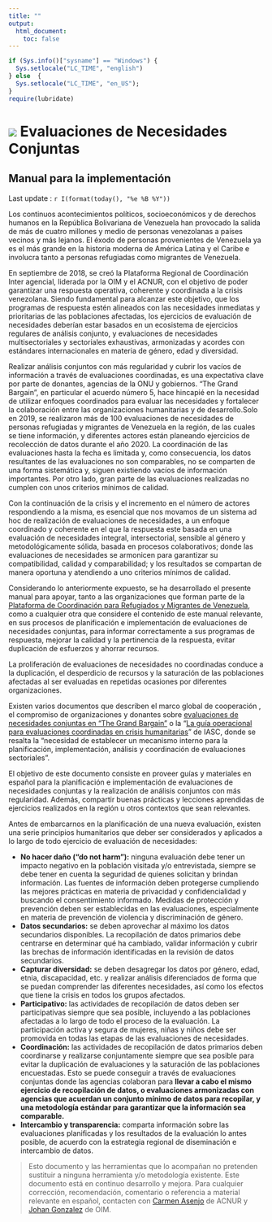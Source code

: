 ```yaml
---
title: ""
output:
  html_document:
    toc: false
---
```


```r
if (Sys.info()["sysname"] == "Windows") {
  Sys.setlocale("LC_TIME", "english")
} else  {
  Sys.setlocale("LC_TIME", "en_US");
}
require(lubridate)
```

<div class="jumbotron">

<h1>![](images/r4vlogo.png) Evaluaciones de Necesidades Conjuntas<br /></h1>
<h2>Manual para la implementación</h2>
<p>Last update : `r I(format(today(), "%e %B %Y"))`</p>
</div>



Los continuos acontecimientos políticos, socioeconómicos y de derechos humanos en la República Bolivariana de Venezuela han provocado la salida de más de cuatro millones y medio de personas venezolanas a países vecinos y más lejanos. El éxodo de personas provenientes de Venezuela ya es el más grande en la historia moderna de América Latina y el Caribe e involucra tanto a personas refugiadas como migrantes de Venezuela.

En septiembre de 2018, se creó la Plataforma Regional de Coordinación Inter agencial, liderada por la OIM y el ACNUR, con el objetivo de poder garantizar una respuesta operativa, coherente y coordinada a la crisis venezolana. Siendo fundamental para alcanzar este objetivo, que los programas de respuesta estén alineados con las necesidades inmediatas y prioritarias de las poblaciones afectadas, los ejercicios de evaluación de necesidades deberían estar basados en un ecosistema de ejercicios regulares de análisis conjunto, y evaluaciones de necesidades multisectoriales y sectoriales exhaustivas, armonizadas y acordes con estándares internacionales en materia de género, edad y diversidad.

Realizar análisis conjuntos con más regularidad y cubrir los vacíos de información a través de evaluaciones coordinadas, es una expectativa clave por parte de donantes, agencias de la ONU y gobiernos. "The Grand Bargain", en particular el acuerdo número 5, hace hincapié en la necesidad de utilizar enfoques coordinados para evaluar las necesidades y fortalecer la colaboración entre las organizaciones humanitarias y de desarrollo.Solo en 2019, se realizaron más de 100 evaluaciones de necesidades de personas refugiadas y migrantes de Venezuela en la región, de las cuales se tiene información, y diferentes actores están planeando ejercicios de recolección de datos durante el año 2020. La coordinación de las evaluaciones hasta la fecha es limitada y, como consecuencia, los datos resultantes de las evaluaciones no son comparables, no se comparten de una forma sistemática y, siguen existiendo vacíos de información importantes. Por otro lado, gran parte de las evaluaciones realizadas no cumplen con unos criterios mínimos de calidad.

Con la continuación de la crisis y el incremento en el número de actores respondiendo a la misma, es esencial que nos movamos de un sistema ad hoc de realización de evaluaciones de necesidades, a un enfoque coordinado y coherente en el que la respuesta este basada en una evaluación de necesidades integral, intersectorial, sensible al género y metodológicamente sólida, basada en procesos colaborativos; donde las evaluaciones de necesidades se armonicen para garantizar su compatibilidad, calidad y comparabilidad; y los resultados se compartan de manera oportuna y atendiendo a uno criterios mínimos de calidad.

Considerando lo anteriormente expuesto, se ha desarrollado el presente manual para apoyar, tanto a las organizaciones que forman parte de la [Plataforma de Coordinación para Refugiados y Migrantes de Venezuela](https://r4v.info/es/situations/platform), como a cualquier otra que considere el contenido de este manual relevante, en sus procesos de planificación e implementación de evaluaciones de necesidades conjuntas, para informar correctamente a sus programas de respuesta, mejorar la calidad y la pertinencia de la respuesta, evitar duplicación de esfuerzos y ahorrar recursos.

La proliferación de evaluaciones de necesidades no coordinadas conduce a la duplicación, el desperdicio de recursos y la saturación de las poblaciones afectadas al ser evaluadas en repetidas ocasiones por diferentes organizaciones.

Existen varios documentos que describen el marco global de cooperación , el compromiso de organizaciones y donantes sobre [evaluaciones de necesidades conjuntas en "The Grand Bargain"](https://interagencystandingcommittee.org/improve-joint-and-impartial-needs-assessments) o la "[La guía operacional para evaluaciones coordinadas en crisis humanitarias](https://www.humanitarianresponse.info/sites/www.humanitarianresponse.info/files/documents/files/ops_guidance_finalversion2012_1.pdf#page=8)" de IASC, donde se resalta la "necesidad de establecer un mecanismo interno para la planificación, implementación, análisis y coordinación de evaluaciones sectoriales".

El objetivo de este documento consiste en proveer guías y materiales en español para la planificación e implementación de evaluaciones de necesidades conjuntas y la realización de análisis conjuntos con más regularidad. Además, compartir buenas prácticas y lecciones aprendidas de ejercicios realizados en la región u otros contextos que sean relevantes.



<div class="note">

Antes de embarcarnos en la planificación de una nueva evaluación, existen una serie principios humanitarios que deber ser considerados y aplicados a lo largo de todo ejercicio de evaluación de necesidades:

- **No hacer daño ("do not harm"):** ninguna evaluación debe tener un impacto negativo en la población visitada y/o entrevistada, siempre se debe tener en cuenta la seguridad de quienes solicitan y brindan información. Las fuentes de información deben protegerse cumpliendo las mejores prácticas en materia de privacidad y confidencialidad y buscando el consentimiento informado. Medidas de protección y prevención deben ser establecidas en las evaluaciones, especialmente en materia de prevención de violencia y discriminación de género.
- **Datos secundarios:** se deben aprovechar al máximo los datos secundarios disponibles. La recopilación de datos primarios debe centrarse en determinar qué ha cambiado, validar información y cubrir las brechas de información identificadas en la revisión de datos secundarios.
- **Capturar diversidad:** se deben desagregar los datos por género, edad, etnia, discapacidad, etc. y realizar análisis diferenciados de forma que se puedan comprender las diferentes necesidades, así como los efectos que tiene la crisis en todos los grupos afectados.
- **Participativo:** las actividades de recopilación de datos deben ser participativas siempre que sea posible, incluyendo a las poblaciones afectadas a lo largo de todo el proceso de la evaluación. La participación activa y segura de mujeres, niñas y niños debe ser promovida en todas las etapas de las evaluaciones de necesidades.
- **Coordinación:** las actividades de recopilación de datos primarios deben coordinarse y realizarse conjuntamente siempre que sea posible para evitar la duplicación de evaluaciones y la saturación de las poblaciones encuestadas. Esto se puede conseguir a través de evaluaciones conjuntas donde las agencias colaboran para **llevar a cabo el mismo ejercicio de recopilación de datos, o evaluaciones armonizadas con agencias que acuerdan un conjunto mínimo de datos para recopilar, y una metodología estándar para garantizar que la información sea comparable.**
- **Intercambio y transparencia:** comparta información sobre las evaluaciones planificadas y los resultados de la evaluación lo antes posible, de acuerdo con la estrategia regional de diseminación e intercambio de datos.
</div>

> Esto documento y las herramientas que lo acompañan no pretenden sustituir a ninguna herramienta y/o metodología existente. Este documento está en continuo desarrollo y mejora. Para cualquier corrección, recomendación, comentario o referencia a material relevante en español, contacten con [Carmen Asenjo](mailto:asenjo@unhcr.org) de ACNUR y [Johan Gonzalez](mailto:jgonzalez@iom.int) de OIM.
  
